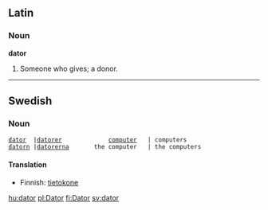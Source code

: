 ==Latin==
===Noun===
'''dator'''
# Someone who gives; a donor.

----

==Swedish==
===Noun===

 [[dator]]  |[[datorer]]             [[computer]]   | computers
 [[datorn]] |[[datorerna]]       the computer   | the computers

====Translation====
*Finnish: [[tietokone]]

[[hu:dator]]
[[pl:Dator]]
[[fi:Dator]]
[[sv:dator]]